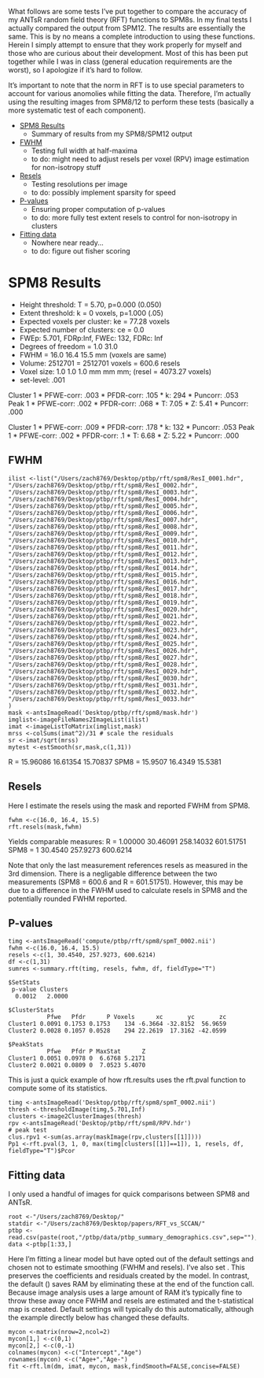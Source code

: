 What follows are some tests I've put together to compare the accuracy of my ANTsR random field theory (RFT) functions to SPM8s. In my final tests I actually compared the output from SPM12. The results are essentially the same. This is by no means a complete introduction to using these functions. Herein I simply attempt to ensure that they work properly for myself and those who are curious about their development. Most of this has been put together while I was in class (general education requirements are the worst), so I apologize if it's hard to follow.

It's important to note that the norm in RFT is to use special parameters to account for various anomolies while fitting the data. Therefore, I'm actually using the resulting images from SPM8/12 to perform these tests (basically a more systematic test of each component).

* [SPM8 Results]($SPM8 Results)
  * Summary of results from my SPM8/SPM12 output

* [FWHM](FWHM)
  * Testing full width at half-maxima
  * to do: might need to adjust resels per voxel (RPV) image estimation for non-isotropy stuff
* [Resels](Resels)
  * Testing resolutions per image
  * to do: possibly implement sparsity for speed
* [P-values](P-values)
  * Ensuring proper computation of p-values
  * to do: more fully test extent resels to control for non-isotropy in clusters
* [Fitting data](Fitting data) 
  * Nowhere near ready...
  * to do: figure out fisher scoring 

# SPM8 Results
* Height threshold: T = 5.70, p=0.000 (0.050)
* Extent threshold: k = 0 voxels, p=1.000 (.05)
* Expected voxels per cluster: ke = 77.28 voxels
* Expected number of clusters: ce = 0.0
* FWEp: 5.701, FDRp:Inf, FWEc: 132, FDRc: Inf
* Degrees of freedom = 1.0 31.0
* FWHM = 16.0 16.4 15.5 mm (voxels are same)
* Volume: 2512701 = 2512701 voxels = 600.6 resels
* Voxel size: 1.0 1.0 1.0 mm mm mm; (resel = 4073.27 voxels)
* set-level: .001

Cluster 1
* PFWE-corr: .003
* PFDR-corr: .105
* k: 294
* Puncorr: .053
Peak 1
* PFWE-corr: .002
* PFDR-corr: .068
* T: 7.05
* Z: 5.41
* Puncorr: .000

Cluster 1
* PFWE-corr: .009
* PFDR-corr: .178
* k: 132
* Puncorr: .053
Peak 1
* PFWE-corr: .002
* PFDR-corr: .1
* T: 6.68
* Z: 5.22
* Puncorr: .000


## FWHM
```
ilist <-list("/Users/zach8769/Desktop/ptbp/rft/spm8/ResI_0001.hdr",
"/Users/zach8769/Desktop/ptbp/rft/spm8/ResI_0002.hdr",
"/Users/zach8769/Desktop/ptbp/rft/spm8/ResI_0003.hdr",
"/Users/zach8769/Desktop/ptbp/rft/spm8/ResI_0004.hdr",
"/Users/zach8769/Desktop/ptbp/rft/spm8/ResI_0005.hdr",
"/Users/zach8769/Desktop/ptbp/rft/spm8/ResI_0006.hdr",
"/Users/zach8769/Desktop/ptbp/rft/spm8/ResI_0007.hdr",
"/Users/zach8769/Desktop/ptbp/rft/spm8/ResI_0008.hdr",
"/Users/zach8769/Desktop/ptbp/rft/spm8/ResI_0009.hdr",
"/Users/zach8769/Desktop/ptbp/rft/spm8/ResI_0010.hdr",
"/Users/zach8769/Desktop/ptbp/rft/spm8/ResI_0011.hdr",
"/Users/zach8769/Desktop/ptbp/rft/spm8/ResI_0012.hdr",
"/Users/zach8769/Desktop/ptbp/rft/spm8/ResI_0013.hdr",
"/Users/zach8769/Desktop/ptbp/rft/spm8/ResI_0014.hdr",
"/Users/zach8769/Desktop/ptbp/rft/spm8/ResI_0015.hdr",
"/Users/zach8769/Desktop/ptbp/rft/spm8/ResI_0016.hdr",
"/Users/zach8769/Desktop/ptbp/rft/spm8/ResI_0017.hdr",
"/Users/zach8769/Desktop/ptbp/rft/spm8/ResI_0018.hdr",
"/Users/zach8769/Desktop/ptbp/rft/spm8/ResI_0019.hdr",
"/Users/zach8769/Desktop/ptbp/rft/spm8/ResI_0020.hdr",
"/Users/zach8769/Desktop/ptbp/rft/spm8/ResI_0021.hdr",
"/Users/zach8769/Desktop/ptbp/rft/spm8/ResI_0022.hdr",
"/Users/zach8769/Desktop/ptbp/rft/spm8/ResI_0023.hdr",
"/Users/zach8769/Desktop/ptbp/rft/spm8/ResI_0024.hdr",
"/Users/zach8769/Desktop/ptbp/rft/spm8/ResI_0025.hdr",
"/Users/zach8769/Desktop/ptbp/rft/spm8/ResI_0026.hdr",
"/Users/zach8769/Desktop/ptbp/rft/spm8/ResI_0027.hdr",
"/Users/zach8769/Desktop/ptbp/rft/spm8/ResI_0028.hdr",
"/Users/zach8769/Desktop/ptbp/rft/spm8/ResI_0029.hdr",
"/Users/zach8769/Desktop/ptbp/rft/spm8/ResI_0030.hdr",
"/Users/zach8769/Desktop/ptbp/rft/spm8/ResI_0031.hdr",
"/Users/zach8769/Desktop/ptbp/rft/spm8/ResI_0032.hdr",
"/Users/zach8769/Desktop/ptbp/rft/spm8/ResI_0033.hdr"
)
mask <-antsImageRead('Desktop/ptbp/rft/spm8/mask.hdr')
imglist<-imageFileNames2ImageList(ilist)
imat <-imageListToMatrix(imglist,mask)
mrss <-colSums(imat^2)/31 # scale the residuals
sr <-imat/sqrt(mrss)
mytest <-estSmooth(sr,mask,c(1,31))
```
R = 15.96086 16.61354 15.70837
SPM8 = 15.9507 16.4349 15.5381

## Resels
Here I estimate the resels using the mask and reported FWHM from SPM8.
```
fwhm <-c(16.0, 16.4, 15.5)
rft.resels(mask,fwhm)
```
Yields comparable measures:
R = 1.00000  30.46091 258.14032 601.51751
SPM8 = 1 30.4540 257.9273 600.6214

Note that only the last measurement references resels as measured in the 3rd dimension. There is a negligable difference between the two measurements (SPM8 = 600.6 and R = 601.51751). However, this may be due to a difference in the FWHM used to calculate resels in SPM8 and the potentially rounded FWHM reported.

## P-values
```
timg <-antsImageRead('compute/ptbp/rft/spm8/spmT_0002.nii')
fwhm <-c(16.0, 16.4, 15.5)
resels <-c(1, 30.4540, 257.9273, 600.6214)
df <-c(1,31)
sumres <-summary.rft(timg, resels, fwhm, df, fieldType="T")

$SetStats
 p-value Clusters
  0.0012   2.0000

$ClusterStats
           Pfwe   Pfdr      P Voxels      xc       yc       zc
Cluster1 0.0091 0.1753 0.1753    134 -6.3664 -32.8152  56.9659
Cluster2 0.0028 0.1057 0.0528    294 22.2619  17.3162 -42.0599

$PeakStats
           Pfwe   Pfdr P MaxStat      Z
Cluster1 0.0051 0.0978 0  6.6768 5.2171
Cluster2 0.0021 0.0809 0  7.0523 5.4070

```
This is just a quick example of how rft.results uses the rft.pval function to compute some of its statistics.

```
timg <-antsImageRead('Desktop/ptbp/rft/spm8/spmT_0002.nii')
thresh <-thresholdImage(timg,5.701,Inf)
clusters <-image2ClusterImages(thresh)
rpv <-antsImageRead('Desktop/ptbp/rft/spm8/RPV.hdr')
# peak test
clus.rpv1 <-sum(as.array(maskImage(rpv,clusters[[1]])))
Pp1 <-rft.pval(3, 1, 0, max(timg[clusters[[1]]==1]), 1, resels, df, fieldType="T")$Pcor
```

## Fitting data

I only used a handful of images for quick comparisons between SPM8 and ANTsR.
```
root <-"/Users/zach8769/Desktop/"
statdir <-"/Users/zach8769/Desktop/papers/RFT_vs_SCCAN/"
ptbp <-read.csv(paste(root,"/ptbp/data/ptbp_summary_demographics.csv",sep=""),header=TRUE,sep=",")
data <-ptbp[1:33,]
```

Here I'm fitting a linear model but have opted out of the default settings and chosen not to estimate smoothing (FWHM and resels). I've also set \code{concise=FALSE}. This preserves the coefficients and residuals created by the model. In contrast, the default (\code{concise=TRUE}) saves RAM by eliminating these at the end of the function call. Because image analysis uses a large amount of RAM it's typically fine to throw these away once FWHM and resels are estimated and the t-statistical map is created. Default settings will typically do this automatically, although the example directly below has changed these defaults.
```
mycon <-matrix(nrow=2,ncol=2)
mycon[1,] <-c(0,1)
mycon[2,] <-c(0,-1)
colnames(mycon) <-c("Intercept","Age")
rownames(mycon) <-c("Age+","Age-")
fit <-rft.lm(dm, imat, mycon, mask,findSmooth=FALSE,concise=FALSE)
```



